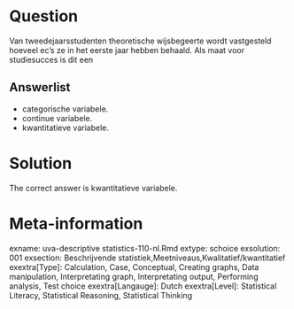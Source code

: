 Question
========

Van tweedejaarsstudenten theoretische wijsbegeerte wordt vastgesteld hoeveel ec's ze in het eerste jaar hebben behaald. Als maat voor studiesucces is dit een 

Answerlist
----------
* categorische variabele.
* continue variabele.
* kwantitatieve variabele.

Solution
========

The correct answer is kwantitatieve variabele. 

Meta-information
================
exname: uva-descriptive statistics-110-nl.Rmd 
extype: schoice 
exsolution: 001 
exsection: Beschrijvende statistiek,Meetniveaus,Kwalitatief/kwantitatief 
exextra[Type]: Calculation, Case, Conceptual, Creating graphs, Data manipulation, Interpretating graph, Interpretating output, Performing analysis, Test choice 
exextra[Langauge]: Dutch 
exextra[Level]: Statistical Literacy, Statistical Reasoning, Statistical Thinking 
